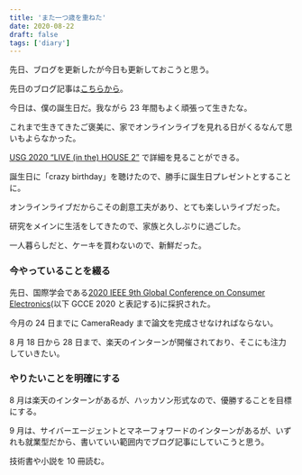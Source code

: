```yaml
---
title: 'また一つ歳を重ねた'
date: 2020-08-22
draft: false
tags: ['diary']
---
```


先日、ブログを更新したが今日も更新しておこうと思う。

先日のブログ記事は[こちらから](https://yoshikawa.dev/blog/2020-internship)。

今日は、僕の誕生日だ。我ながら 23 年間もよく頑張って生きたな。

これまで生きてきたご褒美に、家でオンラインライブを見れる日がくるなんて思いもよらなかった。

[USG 2020 “LIVE (in the) HOUSE 2”](https://unison-s-g.com/2020/online-live/) で詳細を見ることができる。

誕生日に「crazy birthday」を聴けたので、勝手に誕生日プレゼントとすることに。

オンラインライブだからこその創意工夫があり、とても楽しいライブだった。

研究をメインに生活をしてきたので、家族と久しぶりに過ごした。

一人暮らしだと、ケーキを買わないので、新鮮だった。

### 今やっていることを綴る

先日、国際学会である[2020 IEEE 9th Global Conference on Consumer Electronics](http://www.ieee-gcce.org/2020/index.html)(以下 GCCE 2020 と表記する)に採択された。

今月の 24 日までに CameraReady まで論文を完成させなければならない。

8 月 18 日から 28 日まで、楽天のインターンが開催されており、そこにも注力していきたい。

### やりたいことを明確にする

8 月は楽天のインターンがあるが、ハッカソン形式なので、優勝することを目標にする。

9 月は、サイバーエージェントとマネーフォワードのインターンがあるが、いずれも就業型だから、書いていい範囲内でブログ記事にしていこうと思う。

技術書や小説を 10 冊読む。
